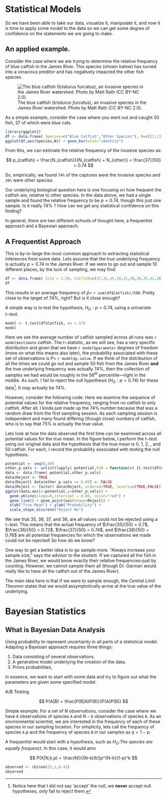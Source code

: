 # Statistical Models


So we have been able to take our data, visualize it, manipulate it, and now it is time to apply some model to the data so we can get some degree of confidence on the statements we are going to make.


## An applied example.

Consider the case where we are trying to determine the relative frequency of blue catfish in the James River.  This species (shown below) has turned into a voracious preditor and has negatively impacted the other fish species.

![The blue catfish (*Ictalurus furcatus*), an invasive species in the James River watershed. Photo by Matt Rath (CC BY-NC 2.0).](./media/BlueCatfish_MattRath.jpg)

As a simple example, consider the case where you went out and caught 50 fish, 37 of which were blue cats.

```r
library(ggplot2)
df <- data.frame( Species=c("Blue Catfish","Other Species"), N=c(37,13) )
ggplot(df,aes(Species,N)) + geom_bar(stat="identity") 
```

From this, we can estimate the relative frequency of the invasive species as:

$$
p_{catfish} = \frac{N_{catfish}}{N_{catfish} + N_{other}} = \frac{37}{50} = 0.74
$$

So, empirically, we found `74%` of the captures were the invasive species and `26%` were other species.  

Our underlying biological question here is one focusing on how frequent the catfish are, relative to other species.  In the data above, we had a single sample and found the relative frequency to be $p=0.74$, though this just one sample.  Is it really 74% ?  How can we get any statistical confidence on this finding?  

In general, there are two different schools of thought here, a frequentist approach and a Bayesian approach.  

## A Frequentist Approach

This is by-in-large the most common approach to extracting statistical inferences from some data.  Lets assume that the *true* underlying frequency is actually $p=0.74$ in the James River.  If we were to go out and sample 10 different places, by the luck of sampling, we may find: 

```r
df <- data.frame( Site = 1:10, Catfish=c(37,32,35,39,31,38,38,35,41,38) )
df
```

This results in an average frequency of $\bar{p}=$ `r sum(df$Catfish)/500`.  Pretty close to the target of 74%, right?  But is it close enough?  

A simple way is to test the hypothesis, $H_O: p = 0.74$, using a univariate $t-$test.  

```r
model <- t.test(df$Catfish, mu = 37)
model
```

Here we see the average number of catfish sampled across all runs was `r model$estimate` catfish.  The $t-$statistic, as we will see, has a very specific distribution and given that we have `r model$parameter` degrees of freedom (more on what this means also later), the probability associated with these set of observations is $P =$ `r model$p.value`.  If we think of the distribution of all the times we could go out and sample 50 fish from the James River **and** the true underlying frequency was actually 74%, then the collection of samples we had would be roughly in the $56^{th}$ percentile---right in the middle.  As such, I fail to reject the null hypothesis ($H_O: p = 0.74$) for these data^[Notice here that I did not say 'accept' the null, we **never** accept null hypotheses, only fail to reject them.].  It may actually be 74%.

However, consider the following code.  Here we examine the sequence of potential values for the relative frequency, ranging from no catfish to only catfish.  After all, I kinda just made up the 74% number because that was a random draw from the first sampling session.  As each sampling session is independent and many found differing (though close) numbers of catfish, who is to say that 75% is actually the true value. 

Lets look at how the data observed the first time can be examined across all potential values for the true mean.  In the figure below, I perform the $t-$test using our original data and the hypothesis that the true mean is 0, 1, 2, \ldots, and 50 catfish.  For each, I record the probability associated with testing the null hypothesis.  

```r
potential <- seq(0,50)
other_p.vals <- unlist(lapply( potential,FUN = function(x) {t.test(df$Catfish, mu=x)$p.value}))
data <- data.frame( potential,other_p.vals)
data$Reject <- TRUE
data$Reject[ data$other_p.vals >= 0.05] <- FALSE
data$Reject <- factor( data$Reject, ordered=TRUE, levels=c(TRUE,FALSE))
ggplot(data,aes(x=potential,y=other_p.vals)) + 
  geom_abline(slope=0,intercept = 0.05, color="red") + 
  geom_line() + geom_point(aes(shape=Reject)) +  
  xlab("True Mean") + ylab("Probability") +
  scale_shape_discrete("Reject Ho")
```

We see that 35, 36, 37, and 38, are all values could not be rejected using a $t-$test.  This means that the actual frequency of $\frac{35}{50} = 0.7$, $\frac{36}{50} = 0.72$, $\frac{37}{50} = 0.74$, and $\frac{38}{50} = 0.76$ are all potential frequencies for which the observations we made could not be rejected! So how do we know?

One way to get a better idea is to go sample more.  "Always increase your sample size," says the advisor to the student.  If we captured all the fish in the James River, we would know exactly their relative frequencies--just by counting.  However, we cannot sample them all (though Dr. Garman would really like to have all the catfish out of the James River).

The main idea here is that if we were to sample enough, the *Central Limit Theorem* states that we would assymptotically arrive at the true value of the underlying.




# Bayesian Statistics



## What is Bayesian Data Analysis

Using probability to represent uncertainty in all parts of a statistical model.  Adapting a Bayesian approach requires three things:

1. Data consisting of several observations.
2. A generative model underlying the creation of the data.
3. Priors probabilities, 

In essence, we want to start with some data and try to figure out what the parameters are given some specified model.




A/B Testing

$$
P(A|B) = \frac{P(B|A)P(B)}{P(A)P(B)}
$$





Simple example.  For a set of $N$ observations, consider the case where we have $k$ observations of species `A` and $N-k$ observations of species `B`.  As an environmental scientist, we are interested in the frequency of each of these species in our sampling location.  For simplicity, lets call the frequency of species `A` $p$ and the frequency of species `B` in our samples as $q = 1-p$.

A frequentist would start with a hypothesis, such as $H_O:$*The species are equally frequenct*.  In this case, it would amo

$$
P(X|N,k,p) = \frac{N!}{(N-k)!k!}p^{N-k}(1-p)^k
$$








```r
observed <- rbinom(25,1,0.42)
observed
```

